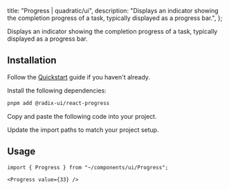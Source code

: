 
  title: "Progress | quadratic/ui",
  description: "Displays an indicator showing the completion progress of a task, typically displayed as a progress bar.",
};

<Title>Progress</Title>
<Description>Displays an indicator showing the completion progress of a task, typically displayed as a progress bar.</Description>
<ComponentPreview id="progress" />

## Installation
<Steps>

<StepTitle>Follow the [Quickstart](/docs/getting-started/guides/quickstart) guide if you haven't already.</StepTitle>

<StepTitle>Install the following dependencies:</StepTitle>
<StepContent>
```bash
pnpm add @radix-ui/react-progress
```
</StepContent>

<StepTitle>Copy and paste the following code into your project.</StepTitle>
<StepContent>
<FileSource id="progress" />
</StepContent>

<StepTitle>Update the import paths to match your project setup.</StepTitle>

</Steps>

## Usage
```tsx
import { Progress } from "~/components/ui/Progress";
```
```tsx
<Progress value={33} />
```

<Footer previousLabel="Popover" previousHref="/docs/components/primitives/popover" nextLabel="Radio Group" nextHref="/docs/components/primitives/radio-group" />
